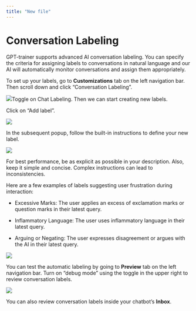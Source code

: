 ```yaml
---
title: "New file"
---
```


# Conversation Labeling

GPT-trainer supports advanced AI conversation labeling. You can specify the criteria for assigning labels to conversations in natural language and our AI will automatically monitor conversations and assign them appropriately.

To set up your labels, go to **Customizations** tab on the left navigation bar. Then scroll down and click “Conversation Labeling”.

![](/image.png)Toggle on Chat Labeling. Then we can start creating new labels.

Click on “Add label”.

![](https://mintlify.s3.us-west-1.amazonaws.com/paladinmaxinc/images/conversation-labeling-2.png)

In the subsequent popup, follow the built-in instructions to define your new label.

![](https://mintlify.s3.us-west-1.amazonaws.com/paladinmaxinc/images/conversation-labeling-3.png)

For best performance, be as explicit as possible in your description. Also, keep it simple and concise. Complex instructions can lead to inconsistencies.

Here are a few examples of labels suggesting user frustration during interaction:

* Excessive Marks: The user applies an excess of exclamation marks or question marks in their latest query.

* Inflammatory Language: The user uses inflammatory language in their latest query.

* Arguing or Negating: The user expresses disagreement or argues with the AI in their latest query.

![](https://mintlify.s3.us-west-1.amazonaws.com/paladinmaxinc/images/conversation-labeling-4.png)

You can test the automatic labeling by going to **Preview** tab on the left navigation bar. Turn on “debug mode” using the toggle in the upper right to review conversation labels.

![](https://mintlify.s3.us-west-1.amazonaws.com/paladinmaxinc/images/conversation-labeling-5.png)

You can also review conversation labels inside your chatbot’s **Inbox**.